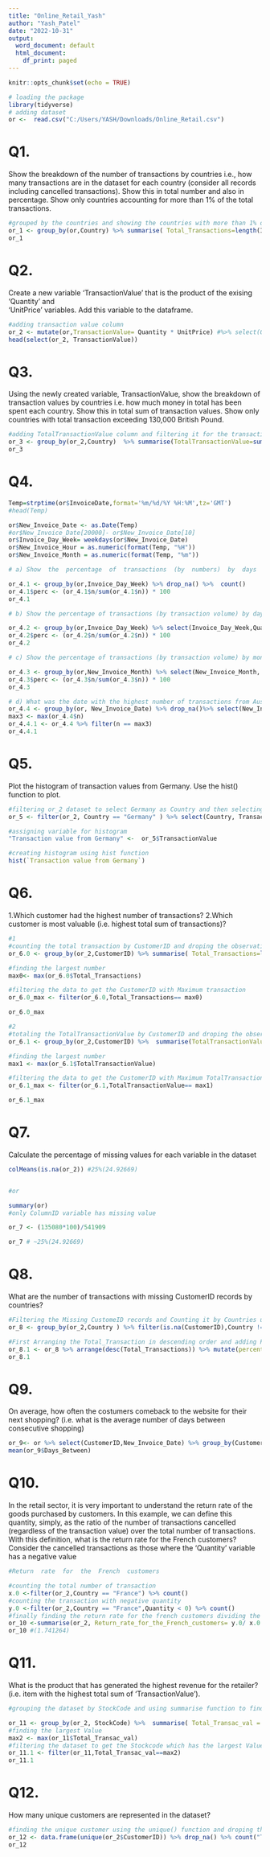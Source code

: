 ---
title: "Online_Retail_Yash"
author: "Yash_Patel"
date: "2022-10-31"
output:
  word_document: default
  html_document:
    df_print: paged
---

```{r setup, include=FALSE}
knitr::opts_chunk$set(echo = TRUE)
```


```{r}
# loading the package
library(tidyverse)
# adding dataset
or <-  read.csv("C:/Users/YASH/Downloads/Online_Retail.csv") 

```
# Q1. 
Show the breakdown of the number of transactions by countries i.e., how many transactions are 
in the dataset for each country (consider all records including cancelled transactions). Show this 
in total number and also in percentage. Show only countries accounting for more than 1% of the 
total transactions. 
```{r}
#grouped by the countries and showing the countries with more than 1% of total transaction
or_1 <- group_by(or,Country) %>% summarise( Total_Transactions=length(InvoiceNo)) %>% filter(Total_Transactions > ((nrow(or)) * 1/100))
or_1  

```
# Q2.
Create  a  new  variable  ‘TransactionValue’  that  is  the  product  of  the  exising  ‘Quantity’  and  
‘UnitPrice’ variables. Add this variable to the dataframe. 
```{r}
#adding transaction value column
or_2 <- mutate(or,TransactionValue= Quantity * UnitPrice) #%>% select(Quantity,UnitPrice,Description) %>% filter( UnitPrice < 0)
head(select(or_2, TransactionValue))
```
# Q3.
Using the newly created variable, TransactionValue, show the breakdown of transaction values 
by countries i.e. how much money in total has been spent each country. Show this in total sum of 
transaction values. Show only countries with total transaction exceeding 130,000 British Pound. 
```{r}
#adding TotalTransactionValue column and filtering it for the transaction greater than 130000
or_3 <- group_by(or_2,Country)  %>% summarise(TotalTransactionValue=sum(TransactionValue)) %>% filter(TotalTransactionValue>130000)
or_3
```

# Q4.
```{r}
Temp=strptime(or$InvoiceDate,format='%m/%d/%Y %H:%M',tz='GMT') 
#head(Temp)

or$New_Invoice_Date <- as.Date(Temp)
#or$New_Invoice_Date[20000]- or$New_Invoice_Date[10] 
or$Invoice_Day_Week= weekdays(or$New_Invoice_Date) 
or$New_Invoice_Hour = as.numeric(format(Temp, "%H")) 
or$New_Invoice_Month = as.numeric(format(Temp, "%m")) 

# a) Show  the  percentage  of  transactions  (by  numbers)  by  days  of  the  week    

or_4.1 <- group_by(or,Invoice_Day_Week) %>% drop_na() %>%  count()
or_4.1$perc <- (or_4.1$n/sum(or_4.1$n)) * 100 
or_4.1

# b) Show the percentage of transactions (by transaction volume) by days of the week 

or_4.2 <- group_by(or,Invoice_Day_Week) %>% select(Invoice_Day_Week,Quantity) %>%  drop_na() %>%  count()
or_4.2$perc <- (or_4.2$n/sum(or_4.2$n)) * 100 
or_4.2

# c) Show the percentage of transactions (by transaction volume) by month of the year 

or_4.3 <- group_by(or,New_Invoice_Month) %>% select(New_Invoice_Month, Quantity) %>% drop_na() %>%  count()
or_4.3$perc <- (or_4.3$n/sum(or_4.3$n)) * 100 
or_4.3

# d) What was the date with the highest number of transactions from Australia? 
or_4.4 <- group_by(or, New_Invoice_Date) %>% drop_na()%>% select(New_Invoice_Date, Country) %>% filter( Country == "Australia" ) %>% count()
max3 <- max(or_4.4$n)
or_4.4.1 <- or_4.4 %>% filter(n == max3)
or_4.4.1

```


# Q5.
Plot  the  histogram  of  transaction  values  from  Germany.  Use  the  hist()  function  to  plot.  
```{r}
#filtering or_2 dataset to select Germany as Country and then selecting Country TransactionValue column 
or_5 <- filter(or_2, Country == "Germany" ) %>% select(Country, TransactionValue)

#assigning variable for histogram 
"Transaction value from Germany" <-  or_5$TransactionValue

#creating histogram using hist function
hist(`Transaction value from Germany`)

```

# Q6.
1.Which customer had the highest number of transactions? 
2.Which customer is most valuable (i.e. highest total sum of transactions)?
```{r}
#1
#counting the total transaction by CustomerID and droping the observation without ColumnID
or_6.0 <- group_by(or_2,CustomerID) %>% summarise( Total_Transactions=length(TransactionValue)) %>% drop_na()

#finding the largest number
max0<- max(or_6.0$Total_Transactions)

#filtering the data to get the CustomerID with Maximum transaction
or_6.0_max <- filter(or_6.0,Total_Transactions== max0)

or_6.0_max

#2
#totaling the TotalTransactionValue by CustomerID and droping the observation without ColumnID
or_6.1 <- group_by(or_2,CustomerID) %>%  summarise(TotalTransactionValue=sum(TransactionValue)) %>% drop_na()

#finding the largest number
max1 <- max(or_6.1$TotalTransactionValue)

#filtering the data to get the CustomerID with Maximum TotalTransactionValue 
or_6.1_max <- filter(or_6.1,TotalTransactionValue== max1)

or_6.1_max  

```
# Q7.
Calculate the percentage of missing values for each variable in the dataset
```{r}
colMeans(is.na(or_2)) #25%(24.92669)


#or

summary(or)
#only ColumnID variable has missing value

or_7 <- (135080*100)/541909

or_7 # ~25%(24.92669)

```

# Q8.
What  are  the  number  of  transactions  with  missing  CustomerID  records  by  countries?
```{r}
#Filtering the Missing CustomeID records and Counting it by Countries under new Column "Total_Transaction"
or_8 <- group_by(or_2,Country ) %>% filter(is.na(CustomerID),Country !="Unspecified") %>% summarise( Total_Transactions=length(CustomerID))

#First Arranging the Total_Transaction in descending order and adding Percentage column showing Total_Transaction in Percentage.
or_8.1 <- or_8 %>% arrange(desc(Total_Transactions)) %>% mutate(percentage = Total_Transactions / sum(Total_Transactions) * 100)
or_8.1
```

# Q9.
On average, how often the costumers comeback to the website for their next shopping? (i.e. what 
is the average number of days between consecutive shopping) 
```{r}
or_9<- or %>% select(CustomerID,New_Invoice_Date) %>% group_by(CustomerID) %>% distinct(New_Invoice_Date) %>% arrange(desc(CustomerID)) %>%  mutate(Days_Between = New_Invoice_Date-lag(New_Invoice_Date)) %>% filter(!is.na(Days_Between)) 
mean(or_9$Days_Between)

```

# Q10.
In the retail sector, it is very important to understand the return rate of the goods purchased by 
customers.  In  this  example,  we  can  define  this  quantity,  simply,  as  the  ratio  of  the  number  of 
transactions cancelled (regardless of the transaction value) over the total number of transactions. 
With  this  definition,  what  is  the  return  rate  for  the  French  customers? 
Consider the cancelled transactions as those where the ‘Quantity’ variable has a negative value
```{r}
#Return  rate  for  the  French  customers

#counting the total number of transaction 
x.0 <-filter(or_2,Country == "France") %>% count()
#counting the transaction with negative quantity
y.0 <-filter(or_2,Country == "France",Quantity < 0) %>% count()
#finally finding the return rate for the french customers dividing the  number  of transactions cancelled over the total number of transactions. 
or_10 <-summarise(or_2, Return_rate_for_the_French_customers= y.0/ x.0 * 100)
or_10 #(1.741264)
```

# Q11.
What is the product that has generated the highest revenue for the retailer? (i.e. item with the 
highest total sum of ‘TransactionValue’).
```{r}
#grouping the dataset by StockCode and using summarise function to find the Total Transaction Value

or_11 <- group_by(or_2, StockCode) %>%  summarise( Total_Transac_val = sum(TransactionValue))
#finding the largest Value
max2 <- max(or_11$Total_Transac_val)
#filtering the dataset to get the Stockcode which has the largest Value
or_11.1 <- filter(or_11,Total_Transac_val==max2)
or_11.1
```


# Q12.
How many unique customers are represented in the dataset?
```{r}
#finding the unique customer using the unique() function and droping the empty observations and then counting the actual unique customers using the count function.
or_12 <- data.frame(unique(or_2$CustomerID)) %>% drop_na() %>% count("Total_Unique_customers")
or_12 

```

